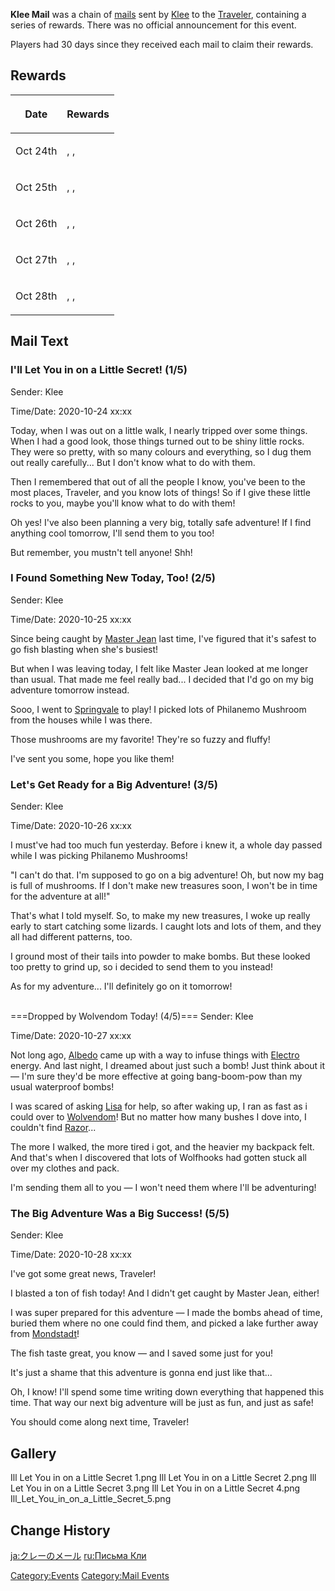 {{EventOver}}
'''Klee Mail''' was a chain of [[mail]]s sent by [[Klee]] to the [[Traveler]], containing a series of rewards. There was no official announcement for this event.

Players had 30 days since they received each mail to claim their rewards.

==Rewards==
{| class="wikitable"
!Date!!Rewards
|-
|Oct 24th || {{Item|Primogem|x=200}}, {{Item|Fragile Resin|x=1}}, {{Item|Hero's Wit|x=5}}
|-
|Oct 25th
|{{Item|Primogem|x=100}}, {{Item|Fragile Resin|x=1}}, {{Item|Philanemo Mushroom|x=10}}
|-
|Oct 26th
|{{Item|Primogem|x=100}}, {{Item|Fragile Resin|x=1}}, {{Item|Lizard Tail|x=10}}
|-
|Oct 27th
|{{Item|Primogem|x=100}}, {{Item|Fragile Resin|x=1}}, {{Item|Wolfhook|x=10}}
|-
|Oct 28th
|{{Item|Primogem|x=200}}, {{Item|Hero's Wit|x=5}}, {{Item|Fish|x=10}}
|}

==Mail Text==
===I'll Let You in on a Little Secret! (1/5)===
Sender: Klee

Time/Date: 2020-10-24 xx:xx

Today, when I was out on a little walk, I nearly tripped over some things. When I had a good look, those things turned out to be shiny little rocks. They were so pretty, with so many colours and everything, so I dug them out really carefully... But I don't know what to do with them.

Then I remembered that out of all the people I know, you've been to the most places, Traveler, and you know lots of things! So if I give these little rocks to you, maybe you'll know what to do with them!

Oh yes! I've also been planning a very big, totally safe adventure! If I find anything cool tomorrow, I'll send them to you too!

But remember, you mustn't tell anyone! Shh!

===I Found Something New Today, Too! (2/5)===
Sender: Klee

Time/Date: 2020-10-25 xx:xx

Since being caught by [[Jean|Master Jean]] last time, I've figured that it's safest to go fish blasting when she's busiest!

But when I was leaving today, I felt like Master Jean looked at me longer than usual. That made me feel really bad... I decided that I'd go on my big adventure tomorrow instead.

Sooo, I went to [[Springvale]] to play! I picked lots of Philanemo Mushroom from the houses while I was there.

Those mushrooms are my favorite! They're so fuzzy and fluffy!

I've sent you some, hope you like them!

===Let's Get Ready for a Big Adventure! (3/5)===
Sender: Klee

Time/Date: 2020-10-26 xx:xx

I must've had too much fun yesterday. Before i knew it, a whole day passed while I was picking Philanemo Mushrooms!

"I can't do that. I'm supposed to go on a big adventure! Oh, but now my bag is full of mushrooms. If I don't make new treasures soon, I won't be in time for the adventure at all!"

That's what I told myself. So, to make my new treasures, I woke up really early to start catching some lizards. I caught lots and lots of them, and they all had different patterns, too.

I ground most of their tails into powder to make bombs. But these looked too pretty to grind up, so i decided to send them to you instead!

As for my adventure... I'll definitely go on it tomorrow!

<br>
===Dropped by Wolvendom Today! (4/5)===
Sender: Klee

Time/Date: 2020-10-27 xx:xx

Not long ago, [[Albedo]] came up with a way to infuse things with [[Electro]] energy. And last night, I dreamed about just such a bomb! Just think about it — I'm sure they'd be more effective at going bang-boom-pow than my usual waterproof bombs!

I was scared of asking [[Lisa]] for help, so after waking up, I ran as fast as i could over to [[Wolvendom]]! But no matter how many bushes I dove into, I couldn't find [[Razor]]...

The more I walked, the more tired i got, and the heavier my backpack felt. And that's when I discovered that lots of Wolfhooks had gotten stuck all over my clothes and pack.

I'm sending them all to you — I won't need them where I'll be adventuring!

===The Big Adventure Was a Big Success! (5/5)===
Sender: Klee

Time/Date: 2020-10-28 xx:xx

I've got some great news, Traveler!

I blasted a ton of fish today! And I didn't get caught by Master Jean, either!

I was super prepared for this adventure — I made the bombs ahead of time, buried them where no one could find them, and picked a lake further away from [[Mondstadt]]!

The fish taste great, you know — and I saved some just for you!

It's just a shame that this adventure is gonna end just like that...

Oh, I know! I'll spend some time writing down everything that happened this time. That way our next big adventure will be just as fun, and just as safe!

You should come along next time, Traveler!

==Gallery==
<gallery>
Ill Let You in on a Little Secret 1.png
Ill Let You in on a Little Secret 2.png
Ill Let You in on a Little Secret 3.png
Ill Let You in on a Little Secret 4.png
Ill_Let_You_in_on_a_Little_Secret_5.png
</gallery>

==Change History==
{{Change History|1.0}}

[[Category:Events]]
[[Category:Mail Events]]

[[ja:クレーのメール]]
[[ru:Письма Кли]]